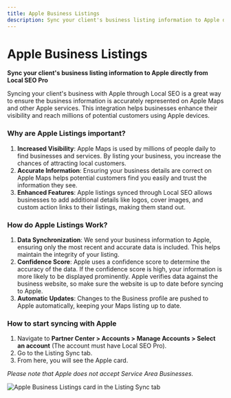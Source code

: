 ```yaml
---
title: Apple Business Listings
description: Sync your client's business listing information to Apple directly from Local SEO Pro
---
```


# Apple Business Listings

**Sync your client's business listing information to Apple directly from Local SEO Pro**

Syncing your client's business with Apple through Local SEO is a great way to ensure the business information is accurately represented on Apple Maps and other Apple services. This integration helps businesses enhance their visibility and reach millions of potential customers using Apple devices.

### **Why are Apple Listings important?**

1. **Increased Visibility**: Apple Maps is used by millions of people daily to find businesses and services. By listing your business, you increase the chances of attracting local customers.
2. **Accurate Information**: Ensuring your business details are correct on Apple Maps helps potential customers find you easily and trust the information they see.
3. **Enhanced Features**: Apple listings synced through Local SEO allows businesses to add additional details like logos, cover images, and custom action links to their listings, making them stand out.

### **How do Apple Listings Work?**

1. **Data Synchronization**: We send your business information to Apple, ensuring only the most recent and accurate data is included. This helps maintain the integrity of your listing.
2. **Confidence Score**: Apple uses a confidence score to determine the accuracy of the data. If the confidence score is high, your information is more likely to be displayed prominently. Apple verifies data against the business website, so make sure the website is up to date before syncing to Apple.
3. **Automatic Updates**: Changes to the Business profile are pushed to Apple automatically, keeping your Maps listing up to date.

### **How to start syncing with Apple**

1. Navigate to **Partner Center > Accounts > Manage Accounts > Select an account** (The account must have Local SEO Pro).
2. Go to the Listing Sync tab.
3. From here, you will see the Apple card.

*Please note that Apple does not accept Service Area Businesses.*

![Apple Business Listings card in the Listing Sync tab](./img/apple-business-listings.jpg)
